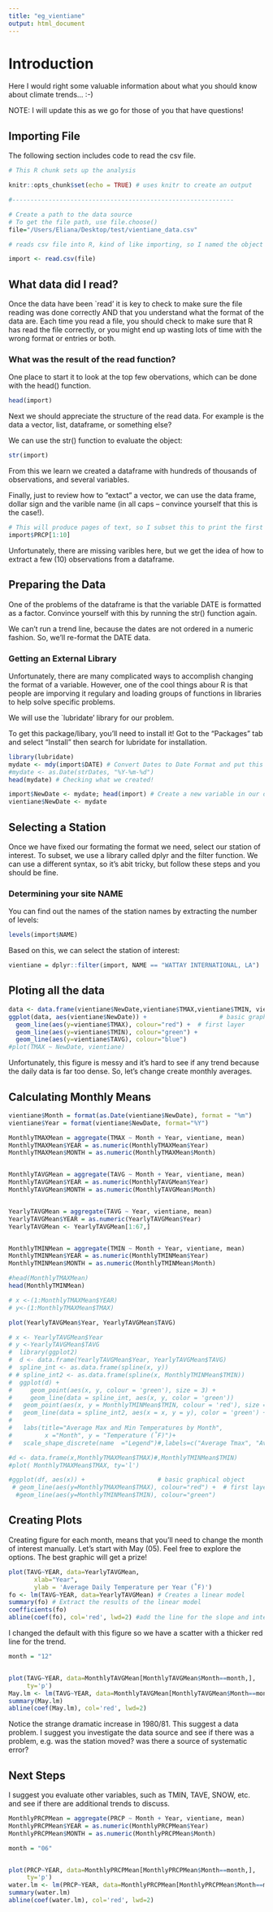 ```yaml
---
title: "eg_vientiane"
output: html_document
---
```



# Introduction

Here I would right some valuable information about what you should know about climate trends... :-)

NOTE: I will update this as we go for those of you that have questions!

## Importing File

The following section includes code to read the csv file.

```r
# This R chunk sets up the analysis

knitr::opts_chunk$set(echo = TRUE) # uses knitr to create an output

#-------------------------------------------------------------

# Create a path to the data source
# To get the file path, use file.choose() 
file="/Users/Eliana/Desktop/test/vientiane_data.csv"

# reads csv file into R, kind of like importing, so I named the object import...

import <- read.csv(file)
```

## What data did I read?

Once the data have been `read' it is key to check to make sure the file reading was done correctly AND that you understand what the format of the data are. Each time you read a file, you should check to make sure that R has read the file correctly, or you might end up wasting lots of time with the wrong format or entries or both.

### What was the result of the read function?

One place to start it to look at the top few obervations, which can be done with the head() function. 

```r
head(import)
```

Next we should appreciate the structure of the read data. For example is the data a vector, list, dataframe, or something else?

We can use the str() function to evaluate the object:

```r
str(import)
```

From this we learn we created a dataframe with hundreds of thousands of observations, and several variables.

Finally, just to review how to "extact" a vector, we can use the data frame, dollar sign and the varible name (in all caps -- convince yourself that this is the case!).

```r

# This will produce pages of text, so I subset this to print the first ten observations...
import$PRCP[1:10]
```

Unfortunately, there are missing varibles here, but we get the idea of how to extract a few (10) observations from a dataframe.

## Preparing the Data

One of the problems of the dataframe is that the variable DATE is formatted as a factor. Convince yourself with this by running the str() function again. 

We can't run a trend line, because the dates are not ordered in a numeric fashion. So, we'll re-format the DATE data.

### Getting an External Library

Unfortunately, there are many complicated ways to accomplish changing the format of a variable. However, one of the cool things abour R is that people are imporving it regulary and loading groups of functions in libraries to help solve specific problems. 

We will use the `lubridate' library for our problem.

To get this package/libary, you'll need to install it!  Got to the "Packages" tab and select "Install" then search for lubridate for installation.

```r
library(lubridate)
mydate <- mdy(import$DATE) # Convert Dates to Date Format and put this into a vector
#mydate <- as.Date(strDates, "%Y-%m-%d")
head(mydate) # Checking what we created! 

import$NewDate <- mydate; head(import) # Create a new variable in our dataframe
vientiane$NewDate <- mydate
```


## Selecting a Station

Once we have fixed our formating the format we need, select our station of interest. To subset, we use a library called dplyr and the filter function. We can use a different syntax, so it's abit tricky, but follow these steps and you should be fine. 

### Determining your site NAME

You can find out the names of the station names by extracting the number of levels:

```r
levels(import$NAME)

```

Based on this, we can select the station of interest:

```r
vientiane = dplyr::filter(import, NAME == "WATTAY INTERNATIONAL, LA")
```

## Ploting all the data

```r
data <- data.frame(vientiane$NewDate,vientiane$TMAX,vientiane$TMIN, vientiane$TAVG)
ggplot(data, aes(vientiane$NewDate)) +                    # basic graphical object
  geom_line(aes(y=vientiane$TMAX), colour="red") +  # first layer
  geom_line(aes(y=vientiane$TMIN), colour="green") +
  geom_line(aes(y=vientiane$TAVG), colour="blue") 
#plot(TMAX ~ NewDate, vientiane)
```

Unfortunately, this figure is messy and it's hard to see if any trend because the daily data is far too dense. So, let's change create monthly averages.

## Calculating Monthly Means


```r
vientiane$Month = format(as.Date(vientiane$NewDate), format = "%m")
vientiane$Year = format(vientiane$NewDate, format="%Y")

MonthlyTMAXMean = aggregate(TMAX ~ Month + Year, vientiane, mean)
MonthlyTMAXMean$YEAR = as.numeric(MonthlyTMAXMean$Year)
MonthlyTMAXMean$MONTH = as.numeric(MonthlyTMAXMean$Month)


MonthlyTAVGMean = aggregate(TAVG ~ Month + Year, vientiane, mean)
MonthlyTAVGMean$YEAR = as.numeric(MonthlyTAVGMean$Year)
MonthlyTAVGMean$MONTH = as.numeric(MonthlyTAVGMean$Month)


YearlyTAVGMean = aggregate(TAVG ~ Year, vientiane, mean)
YearlyTAVGMean$YEAR = as.numeric(YearlyTAVGMean$Year)
YearlyTAVGMean <- YearlyTAVGMean[1:67,]


MonthlyTMINMean = aggregate(TMIN ~ Month + Year, vientiane, mean)
MonthlyTMINMean$YEAR = as.numeric(MonthlyTMINMean$Year)
MonthlyTMINMean$MONTH = as.numeric(MonthlyTMINMean$Month)

#head(MonthlyTMAXMean)
head(MonthlyTMINMean)

# x <-(1:MonthlyTMAXMean$YEAR)
# y<-(1:MonthlyTMAXMean$TMAX)

plot(YearlyTAVGMean$Year, YearlyTAVGMean$TAVG)

# x <- YearlyTAVGMean$Year
# y <-YearlyTAVGMean$TAVG
#  library(ggplot2)
#  d <- data.frame(YearlyTAVGMean$Year, YearlyTAVGMean$TAVG)
#  spline_int <- as.data.frame(spline(x, y))
# # spline_int2 <- as.data.frame(spline(x, MonthlyTMINMean$TMIN))
#  ggplot(d) + 
#     geom_point(aes(x, y, colour = 'green'), size = 3) +
#     geom_line(data = spline_int, aes(x, y, color = 'green'))
#   geom_point(aes(x, y = MonthlyTMINMean$TMIN, colour = 'red'), size = 3) +
#   geom_line(data = spline_int2, aes(x = x, y = y), color = 'green') +
# 
#   labs(title="Average Max and Min Temperatures by Month",
#         x ="Month", y = "Temperature (˚F)")+
#   scale_shape_discrete(name  ="Legend")#,labels=c("Average Tmax", "Average Tmin"),

#d <- data.frame(x,MonthlyTMAXMean$TMAX)#,MonthlyTMINMean$TMIN)
#plot( MonthlyTMAXMean$TMAX, ty='l')

#ggplot(df, aes(x)) +                    # basic graphical object
 # geom_line(aes(y=MonthlyTMAXMean$TMAX), colour="red") +  # first layer
  #geom_line(aes(y=MonthlyTMINMean$TMIN), colour="green") 

```

## Creating Plots

Creating figure for each month, means that you'll need to change the month of interest manually. Let's start with May (05). Feel free to explore the options. The best graphic will get a prize!

```r
plot(TAVG~YEAR, data=YearlyTAVGMean,
       xlab="Year", 
       ylab = 'Average Daily Temperature per Year (˚F)')
fo <- lm(TAVG~YEAR, data=YearlyTAVGMean) # Creates a linear model
summary(fo) # Extract the results of the linear model
coefficients(fo)
abline(coef(fo), col='red', lwd=2) #add the line for the slope and intercept of the linear model

```

I changed the default with this figure so we have a scatter with a thicker red line for the trend.
```r

month = "12"


plot(TAVG~YEAR, data=MonthlyTAVGMean[MonthlyTAVGMean$Month==month,],
     ty='p')
May.lm <- lm(TAVG~YEAR, data=MonthlyTAVGMean[MonthlyTAVGMean$Month==month,])
summary(May.lm)
abline(coef(May.lm), col='red', lwd=2)

```

Notice the strange dramatic increase in 1980/81. This suggest a data problem. I suggest you investigate the data source and see if there was a problem, e.g. was the station moved? was there a source of systematic error?

## Next Steps

I suggest you evaluate other variables, such as TMIN, TAVE, SNOW, etc. and see if there are additional trends to discuss.

```r

MonthlyPRCPMean = aggregate(PRCP ~ Month + Year, vientiane, mean)
MonthlyPRCPMean$YEAR = as.numeric(MonthlyPRCPMean$Year)
MonthlyPRCPMean$MONTH = as.numeric(MonthlyPRCPMean$Month)

month = "06"


plot(PRCP~YEAR, data=MonthlyPRCPMean[MonthlyPRCPMean$Month==month,],
     ty='p')
water.lm <- lm(PRCP~YEAR, data=MonthlyPRCPMean[MonthlyPRCPMean$Month==month,])
summary(water.lm)
abline(coef(water.lm), col='red', lwd=2)
```















